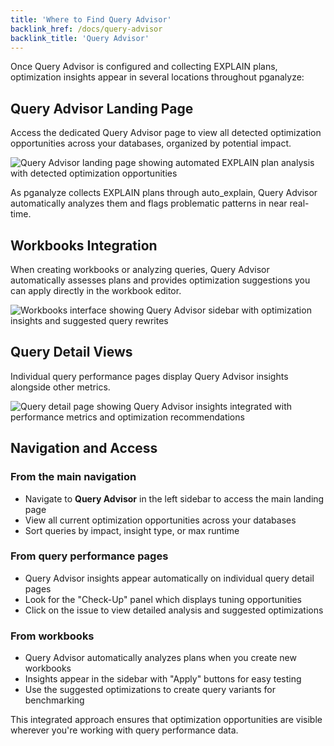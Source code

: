 ```yaml
---
title: 'Where to Find Query Advisor'
backlink_href: /docs/query-advisor
backlink_title: 'Query Advisor'
---
```


Once Query Advisor is configured and collecting EXPLAIN plans, optimization insights appear in several locations throughout pganalyze:

## Query Advisor Landing Page

Access the dedicated Query Advisor page to view all detected optimization opportunities across your databases, organized by potential impact.

![Query Advisor landing page showing automated EXPLAIN plan analysis with detected optimization opportunities](query-advisor-landing.png)

As pganalyze collects EXPLAIN plans through auto_explain, Query Advisor automatically analyzes them and flags problematic patterns in near real-time.

## Workbooks Integration

When creating workbooks or analyzing queries, Query Advisor automatically assesses plans and provides optimization suggestions you can apply directly in the workbook editor.

![Workbooks interface showing Query Advisor sidebar with optimization insights and suggested query rewrites](workbooks-query-advisor-sidebar.png)

## Query Detail Views

Individual query performance pages display Query Advisor insights alongside other metrics.

![Query detail page showing Query Advisor insights integrated with performance metrics and optimization recommendations](query-detail-page.png)

## Navigation and Access

### From the main navigation
- Navigate to **Query Advisor** in the left sidebar to access the main landing page
- View all current optimization opportunities across your databases
- Sort queries by impact, insight type, or max runtime

### From query performance pages
- Query Advisor insights appear automatically on individual query detail pages
- Look for the "Check-Up" panel which displays tuning opportunities
- Click on the issue to view detailed analysis and suggested optimizations

### From workbooks
- Query Advisor automatically analyzes plans when you create new workbooks
- Insights appear in the sidebar with "Apply" buttons for easy testing
- Use the suggested optimizations to create query variants for benchmarking

This integrated approach ensures that optimization opportunities are visible wherever you're working with query performance data.